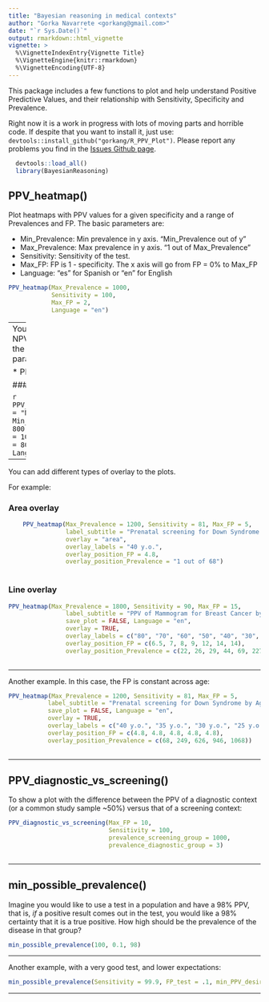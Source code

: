 ```yaml
---
title: "Bayesian reasoning in medical contexts"
author: "Gorka Navarrete <gorkang@gmail.com>"
date: "`r Sys.Date()`"
output: rmarkdown::html_vignette
vignette: >
  %\VignetteIndexEntry{Vignette Title}
  %\VignetteEngine{knitr::rmarkdown}
  %\VignetteEncoding{UTF-8}
---
```


This package includes a few functions to plot and help understand Positive Predictive Values, and their relationship with Sensitivity, Specificity and Prevalence.  

Right now it is a work in progress with lots of moving parts and horrible code. If despite that you want to install it, just use: `devtools::install_github("gorkang/R_PPV_Plot")`. Please report any problems you find in the [Issues Github page](https://github.com/gorkang/R_PPV_Plot/issues).  

```r
  devtools::load_all()
  library(BayesianReasoning)
```


## PPV_heatmap()

Plot heatmaps with PPV values for a given specificity and a range of Prevalences and FP. The basic parameters are:

* Min_Prevalence: Min prevalence in y axis. "Min_Prevalence out of y"
* Max_Prevalence: Max prevalence in y axis. "1 out of Max_Prevalence"
* Sensitivity: Sensitivity of the test. 
* Max_FP: FP is 1 - specificity. The x axis will go from FP = 0% to Max_FP
* Language: "es" for Spanish or "en" for English  

```r
PPV_heatmap(Max_Prevalence = 1000, 
            Sensitivity = 100, 
            Max_FP = 2, 
            Language = "en")
```

--- 
You can also plot an NPV heatmap with the PPV_NPV parameter:

* PPV_NPV = "NPV"

### NPV

```r
PPV_heatmap(PPV_NPV = "NPV",
            Min_Prevalence = 800,
            Max_Prevalence = 1000, 
            Sensitivity = 80, 
            Max_FP = 5, 
            Language = "en")
```


--- 

You can add different types of overlay to the plots. 

For example:  


### Area overlay

```r

    PPV_heatmap(Max_Prevalence = 1200, Sensitivity = 81, Max_FP = 5,
                label_subtitle = "Prenatal screening for Down Syndrome by Age",
                overlay = "area",
                overlay_labels = "40 y.o.",
                overlay_position_FP = 4.8,
                overlay_position_Prevalence = "1 out of 68")
        

```



### Line overlay

```r

PPV_heatmap(Max_Prevalence = 1800, Sensitivity = 90, Max_FP = 15, 
                label_subtitle = "PPV of Mammogram for Breast Cancer by Age",
                save_plot = FALSE, Language = "en", 
                overlay = TRUE, 
                overlay_labels = c("80", "70", "60", "50", "40", "30", "20  y.o."),
                overlay_position_FP = c(6.5, 7, 8, 9, 12, 14, 14),
                overlay_position_Prevalence = c(22, 26, 29, 44, 69, 227, 1667))
                
```


---   

Another example. In this case, the FP is constant across age:

```r

PPV_heatmap(Max_Prevalence = 1200, Sensitivity = 81, Max_FP = 5,
           label_subtitle = "Prenatal screening for Down Syndrome by Age",
           save_plot = FALSE, Language = "en",
           overlay = TRUE,
           overlay_labels = c("40 y.o.", "35 y.o.", "30 y.o.", "25 y.o.", "20 y.o."),
           overlay_position_FP = c(4.8, 4.8, 4.8, 4.8, 4.8),
           overlay_position_Prevalence = c(68, 249, 626, 946, 1068))
                
```


---   

## PPV_diagnostic_vs_screening()

To show a plot with the difference between the PPV of a diagnostic context (or a common study sample ~50%) versus that of a screening context:  

```r

PPV_diagnostic_vs_screening(Max_FP = 10, 
                            Sensitivity = 100, 
                            prevalence_screening_group = 1000, 
                            prevalence_diagnostic_group = 3)
                            
```  


---   

## min_possible_prevalence()

Imagine you would like to use a test in a population and have a 98% PPV, that is, *if* a positive result comes out in the test, you would like a 98% certainty that it is a true positive. How high should be the prevalence of the disease in that group?  

```r
min_possible_prevalence(100, 0.1, 98)
```

--- 

Another example, with a very good test, and lower expectations:  

```r
min_possible_prevalence(Sensitivity = 99.9, FP_test = .1, min_PPV_desired = 70)
```

--- 
